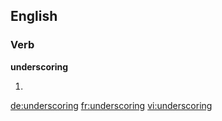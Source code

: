 ==English==

===Verb===
'''underscoring'''

# {{present participle of|underscore}}

[[de:underscoring]]
[[fr:underscoring]]
[[vi:underscoring]]